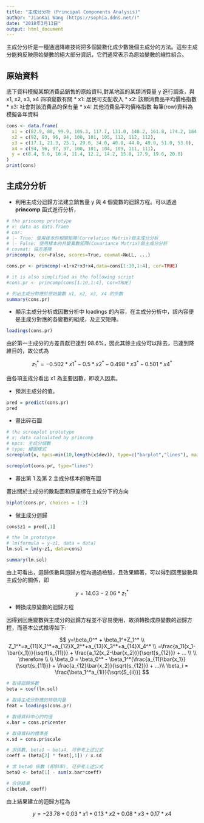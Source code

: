 ---
title: "主成分分析 (Principal Components Analysis)"
author: "JianKai Wang (https://sophia.ddns.net/)"
date: "2018年3月13日"
output: html_document
---

主成分分析是一種通過降維技術把多個變數化成少數幾個主成分的方法。這些主成分能夠反映原始變數的絕大部分資訊，它們通常表示為原始變數的線性組合。

## 原始資料

底下資料模擬某類消費品銷售的原始資料,對某地區的某類消費量 y 進行調查，與 x1, x2, x3, x4 四項變數有關
* x1: 居民可支配收入
* x2: 該類消費品平均價格指數
* x3: 社會對該消費品的保有量
* x4: 其他消費品平均價格指數
每筆(row)資料為模擬各年資料

```{r}
cons <- data.frame(
  x1 = c(82.9, 88, 99.9, 105.3, 117.7, 131.0, 148.2, 161.8, 174.2, 184.7),
  x2 = c(92, 93, 96, 94, 100, 101, 105, 112, 112, 112),
  x3 = c(17.1, 21.3, 25.1, 29.0, 34.0, 40.0, 44.0, 49.0, 51.0, 53.0),
  x4 = c(94, 96, 97, 97, 100, 101, 104, 109, 111, 111),
  y = c(8.4, 9.6, 10.4, 11.4, 12.2, 14.2, 15.8, 17.9, 19.6, 20.8)
)
print(cons)
```

## 主成分分析

* 利用主成分迴歸方法建立銷售量 y 與 4 個變數的迴歸方程。可以透過 **princomp** 函式進行分析，

```r
# the princomp prototype
# x: data as data.frame
# cor:
# |- True: 使用樣本的相關矩陣(Correlation Matrix)做主成分分析
# |- False: 使用樣本的共變異數矩陣(Covariance Matrix)做主成分分析
# covmat: 協方差陣
princomp(x, cor=False, scores=True, covmat=NuLL, ...)
```

```{r}
cons.pr <- princomp(~x1+x2+x3+x4,data=cons[1:10,1:4], cor=TRUE)

# it is also simplified as the following script
#cons.pr <- princomp(cons[1:10,1:4], cor=TRUE)

# 列出主成分對應於原始變數 x1, x2, x3, x4 的係數
summary(cons.pr)
```

* 顯示主成分分析或因數分析中 loadings 的內容，在主成分分析中，該內容便是主成分對應的各變數的組成，及正交矩陣。

```{r}
loadings(cons.pr)
```

由於第一主成分的方差貢獻已達到 98.6%，因此其餘主成分可以除去，已達到降維目的，故公式為

$$z_1^{*}=-0.502*x1^{*}-0.5*x2^{*}-0.498*x3^{*}-0.501*x4^{*}$$

由各項主成分看出 x1 為主要因數，即收入因素。

* 預測主成分的值。

```{r}
pred = predict(cons.pr)
pred
```

* 畫出碎石圖

```r
# the screeplot prototype
# x: data calculated by princomp
# npcs: 主成分個數
# type: 繪圖樣式
screeplot(x, npcs=min(10,length(x$dev)), type=c("barplot","lines"), main=deparse(substitute(x)), ...)
```

```{r}
screeplot(cons.pr, type="lines")
```

* 畫出第 1 及第 2 主成分樣本的散布圖

畫出關於主成分的散點圖和原座標在主成分下的方向

```{r}
biplot(cons.pr, choices = 1:2)
```

* 做主成分迴歸

```{r}
cons$z1 = pred[,1]

# the lm prototype
# lm(formula = y~z1, data = data)
lm.sol = lm(y~z1, data=cons)

summary(lm.sol)
```

由上可看出，迴歸係數與迴歸方程均通過檢驗，且效果顯著，可以得到回應變數與主成分的關係，即

$$y = 14.03 - 2.06*z_1^{*}$$

* 轉換成原變數的迴歸方程

因得到回應變數與主成分的迴歸方程並不容易使用，故須轉換成原變數的迴歸方程，而基本公式推導如下:

$$
y=\beta_0^* + \beta_1^*Z_1^* \\
Z_1^*=a_{11}X_1^*+a_{12}X_2^*+a_{13}X_3^*+a_{14}X_4^* \\
=\frac{a_11(x_1-\bar{x_1})}{\sqrt{s_{11}}} + \frac{a_12(x_2-\bar{x_2})}{\sqrt{s_{12}}} + ... \\
\\
\therefore \\
\\
\beta_0 = \beta_0^* - \beta_1^*(\frac{a_{11}\bar{x_1}}{\sqrt{s_{11}}} + \frac{a_{12}\bar{x_2}}{\sqrt{s_{12}}} + ...)\\
\beta_i = \frac{\beta_1^*a_{1i}}{\sqrt{S_{ii}}}
$$

```{r}
# 取得迴歸係數
beta = coef(lm.sol)

# 取得主成分對應的特徵向量
feat = loadings(cons.pr)

# 取得資料中心的均值
x.bar = cons.pr$center

# 取得資料的標準差
x.sd = cons.pr$scale

# 求係數, beta1 ~ beta4, 可參考上述公式
coeff = (beta[2] * feat[,1]) / x.sd

# 求 beta0 係數 (即斜率), 可參考上述公式
beta0 <- beta[1] - sum(x.bar*coeff)

# 合併結果
c(beta0, coeff)
```

由上結果建立的迴歸方程為

$$y=-23.78+0.03*x1+0.13*x2+0.08*x3+0.17*x4$$






